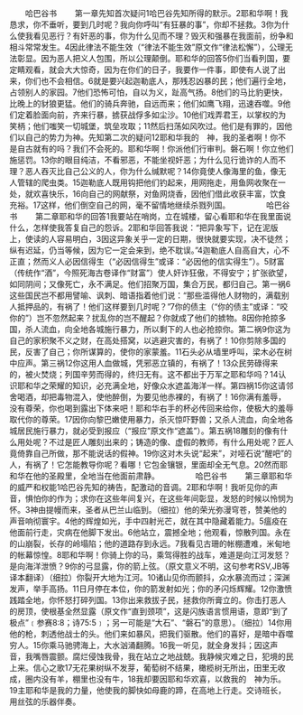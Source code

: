 　　哈巴谷书
　　第一章先知首次疑问1哈巴谷先知所得的默示。2耶和华啊！我恳求，你不垂听，要到几时呢？我向你呼叫“有狂暴的事”，你却不拯救。3你为什么使我看见恶行？有奸恶的事，你为什么见而不理？毁灭和强暴在我面前，纷争和相斗常常发生。4因此律法不能生效（“律法不能生效”原文作“律法松懈”），公理无法彰显。因为恶人把义人包围，所以公理颠倒。耶和华的回答5你们当看列国，要定睛观看，就会大大惊奇，因为在你们的日子，我要作一件事，即使有人说了出来，你们也不会相信。6就是要兴起迦勒底人，那残忍凶暴的民；他们遍行全地，占领别人的家园。7他们恐怖可怕，自以为义，趾高气扬。8他们的马比豹更快，比晚上的豺狼更猛。他们的骑兵奔驰，自远而来；他们如鹰飞翔，迅速吞噬。9他们定着脸面向前，齐来行暴，掳获战俘多如尘沙。10他们戏弄君王，以掌权的为笑柄；他们嗤笑一切城堡，筑垒攻取；11然后扫荡如风吹过。他们是有罪的，因他们以自己的势力为神。先知第二次的疑问12耶和华我的　神，我的圣者啊！你不是自古就有的吗？我们不会死的。耶和华啊！你派他们行审判。磐石啊！你立他们施惩罚。13你的眼目纯洁，不看邪恶，不能坐视奸恶；为什么见行诡诈的人而不理？恶人吞灭比自己公义的人，你为什么缄默呢？14你竟使人像海里的鱼，像无人管辖的爬虫类。15迦勒底人既用钩把他们钓起来，用网拖走，用鱼网收聚在一处，就欢喜快乐，16向自己的网献祭，对鱼网烧香，因他们借此收获丰富，饮食充裕。17这样，他们倒空自己的网，毫不留情地继续杀戮列国。
　　
　　哈巴谷书
　　第二章耶和华的回答1我要站在哨岗，立在城楼，留心看耶和华在我里面说什么，怎样使我答复自己的怨诉。2耶和华回答我说：“把异象写下，记在泥版上，使读的人容易明白，3因这异象关乎一定的日期，很快就要实现，决不徒然；纵有迟延，仍当等候，因为它一定会来到，绝不耽误。”4迦勒底人自高自大，心不正直；然而义人必因信得生（“必因信得生”或译：“必因他的信实得生”）。5财富（传统作“酒”，今照死海古卷译作“财富”）使人奸诈狂傲，不得安宁；扩张欲望，如同阴间；又像死亡，永不满足。他们招聚万国，集合万民，都归自己。第一祸6这些国民岂不都用譬喻、讽刺、暗语指着他们说：“那些滥得他人财物的，满载别人抵押品的，有祸了！他们这样要到几时呢？”7你的债主（“你的债主”或译：“咬你的”）岂不忽然起来？扰乱你的岂不醒起？你就成了他们的掳物。8因你抢掠多国，杀人流血，向全地各城施行暴力，所以剩下的人也必抢掠你。第二祸9你这为自己的家积聚不义之财，在高处搭窝，以逃避灾害的，有祸了！10你剪除多国的民，反害了自己；你所谋算的，使你的家蒙羞。11石头必从墙里呼叫，梁木必在树中应声。第三祸12你这用人血做城，凭邪恶立镇的，有祸了！13众民劳碌得来的，被火焚烧；列国辛劳而得的，终归无有。这不都出于万军之耶和华吗？14认识耶和华之荣耀的知识，必充满全地，好像众水遮盖海洋一样。第四祸15你这请邻舍喝酒，却把毒物混入，使他醉倒，为要见他赤裸的，有祸了！16你满有羞辱，没有尊荣，你也喝到露出下体来吧！耶和华右手的杯必传回来给你，使极大的羞辱取代你的尊荣。17因你向黎巴嫩使用暴力，杀灭惊吓野兽；又杀人流血，向全地各城居民施行暴力，就必受到报应（“报应”原文作“遮盖”）。第五祸18雕刻的像有什么用处呢？不过是匠人雕刻出来的；铸造的像、虚假的教师，有什么用处呢？匠人竟倚靠自己所做，那不能说话的假神。19你这对木头说“起来”，对哑石说“醒吧”的人，有祸了！它怎能教导你呢？看哪！它包金镶银，里面却全无气息。20然而耶和华在他的圣殿里，全地当在他面前肃静。
　　
　　哈巴谷书
　　第三章耶和华的威严和权能1哈巴谷先知的祷告，配激动的音调。2耶和华啊！我听见你的声音，惧怕你的作为；求你在这些年间复兴，在这些年间彰显，发怒的时候以怜悯为怀。3神由提幔而来，圣者从巴兰山临到。（细拉）他的荣光弥漫穹苍，赞美他的声音响彻寰宇。4他的辉煌如光，手中四射光芒，就在其中隐藏着能力。5瘟疫在他面前行走，灾病在他脚下发出。6他站立，震撼全地；他观看，惊散列国。永在的山崩裂，长存的岭塌陷；他的道路存到永远。7我看见古珊的帐棚遭难，米甸地的帐幕惊惶。8耶和华啊！你骑上你的马，乘驾得胜的战车，难道是向江河发怒？是向海洋泄愤？9你的弓显露，你的箭上弦。（原文意义不明，这句参考RSV,JB等译本翻译）（细拉）你裂开大地为江河。10诸山见你而颤抖，众水暴流而过；深渊发声，举手高扬。11日月停在本位，你的箭发射如光；你的矛闪烁辉耀。12你激愤践踏全地，你怀怒打碎列国。13你出来救拔子民，拯救你所膏立的。你击打恶人的房顶，使根基全然显露（原文作“直到颈项”，这是闪族语言惯用语，意即“到了极点”﹝参赛8:8；诗75:5﹞；另一可能是“大石”、“磐石”的意思）。（细拉）14你用他的枪，刺透他战士的头。他们来如暴风，把我们驱散。他们的喜好，是暗中吞噬穷人。15你乘马驰骋海上，大水汹涌翻腾。16我一听见，就全身发抖；因这声音，我嘴唇震颤。腐烂侵蚀我骨，我在站立之地战兢。我静候灾难之日，犯境的民上来。信心之歌17无花果树纵不发芽，葡萄树不结果，橄榄树无所出，田里无收成，圈内没有羊，棚里也没有牛，18我却要因耶和华欢喜，以救我的　神为乐。19主耶和华是我的力量，他使我的脚快如母鹿的蹄，在高地上行走。交诗班长，用丝弦的乐器伴奏。
　　